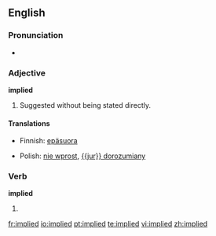 ==English==

===Pronunciation===
*{{audio|en-us-implied.ogg|Audio (US)}}


===Adjective===
'''implied'''

# Suggested without being stated directly.

====Translations====
{{top}}
*Finnish: [[epäsuora]]
{{mid}}
*Polish: [[nie wprost]], [[{{jur}} dorozumiany]] {{m}}

===Verb===
'''implied'''

# {{past of|imply}}

[[fr:implied]]
[[io:implied]]
[[pt:implied]]
[[te:implied]]
[[vi:implied]]
[[zh:implied]]